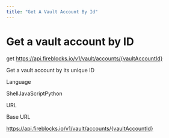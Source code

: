 ```yaml
---
title: "Get A Vault Account By Id"
---
```

  
  # Get a vault account by ID

get https://api.fireblocks.io/v1/vault/accounts/{vaultAccountId}

Get a vault account by its unique ID

Language

ShellJavaScriptPython

URL

Base URL

https://api.fireblocks.io/v1/vault/accounts/{vaultAccountId}